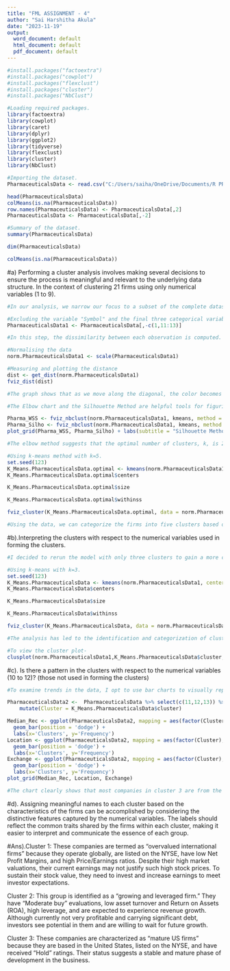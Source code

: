 ---
title: "FML ASSIGNMENT - 4"
author: "Sai Harshitha Akula"
date: "2023-11-19"
output:
  word_document: default
  html_document: default
  pdf_document: default
---

```{r}
#install.packages("factoextra")
#install.packages("cowplot")
#install.packages("flexclust")
#install.packages("cluster")
#install.packages("NbClust")
```
```{r}
#Loading required packages.
library(factoextra)
library(cowplot)
library(caret)
library(dplyr)
library(ggplot2)
library(tidyverse)
library(flexclust)
library(cluster)
library(NbClust)
```
```{r}
#Importing the dataset.
PharmaceuticalsData <- read.csv("C:/Users/saiha/OneDrive/Documents/R PROGRAMMING/Pharmaceuticals.csv")
```
```{r}
head(PharmaceuticalsData)
colMeans(is.na(PharmaceuticalsData))
row.names(PharmaceuticalsData) <- PharmaceuticalsData[,2]
PharmaceuticalsData <- PharmaceuticalsData[,-2]
```
```{r}
#Summary of the dataset.
summary(PharmaceuticalsData)
```
```{r}
dim(PharmaceuticalsData)
```
```{r}
colMeans(is.na(PharmaceuticalsData))

```
#a) Performing a cluster analysis involves making several decisions to ensure the process is meaningful and relevant to the underlying data structure. In the context of clustering 21 firms using only numerical variables (1 to 9).

```{r}
#In our analysis, we narrow our focus to a subset of the complete dataset, specifically emphasizing numerical variables. This strategic decision allows us to hone in on quantitative aspects and exclude non-numeric features, streamlining the clustering process
```
```{r}
#Excluding the variable "Symbol" and the final three categorical variables in the dataset.
PharmaceuticalsData1 <- PharmaceuticalsData[,-c(1,11:13)]
```
```{r}
#In this step, the dissimilarity between each observation is computed. To ensure accurate results, the data needs to be adjusted because the default Euclidean distance measure, which is sensitive to scale, is utilized.
```
```{r}
#Normalising the data
norm.PharmaceuticalsData1 <- scale(PharmaceuticalsData1)

#Measuring and plotting the distance
dist <- get_dist(norm.PharmaceuticalsData1)
fviz_dist(dist)
```

```{r}
#The graph shows that as we move along the diagonal, the color becomes less intense, reaching zero at the center because it represents the distance between two observations.

#The Elbow chart and the Silhouette Method are helpful tools for figuring out how many clusters to use in a k-means model when no external factors are influencing the decision. The Elbow chart shows how increasing the number of clusters reduces the differences within each cluster. On the other hand, the Silhouette Method evaluates how well an item's cluster aligns with the clusters of other items, helping to determine the optimal number of clusters for the data.
```
```{r}
Pharma_WSS <- fviz_nbclust(norm.PharmaceuticalsData1, kmeans, method = "wss") + labs(subtitle = "Elbow Method")
Pharma_Silho <- fviz_nbclust(norm.PharmaceuticalsData1, kmeans, method = "silhouette")
plot_grid(Pharma_WSS, Pharma_Silho) + labs(subtitle = "Silhouette Method")

```
```{r}
#The elbow method suggests that the optimal number of clusters, k, is 2, based on the point where the line starts to bend. However, the Silhouette Method indicates that k should be 5. Despite these differences, I have decided to use the k-means method with k set to 5 for my analysis.
```
```{r}
#Using k-means method with k=5.
set.seed(123)
K_Means.PharmaceuticalsData.optimal <- kmeans(norm.PharmaceuticalsData1, centers = 5, nstart = 50)
K_Means.PharmaceuticalsData.optimal$centers
```
```{r}
K_Means.PharmaceuticalsData.optimal$size
```
```{r}
K_Means.PharmaceuticalsData.optimal$withinss
```

```{r}
fviz_cluster(K_Means.PharmaceuticalsData.optimal, data = norm.PharmaceuticalsData1)
```
```{r}
#Using the data, we can categorize the firms into five clusters based on their distance from the central tendencies. Cluster 4 stands out for its high Market Capital, while Cluster 2 is notable for a high Beta, and Cluster 5 exhibits a low Asset Turnover. Additionally, it's worth noting that Cluster 1 encompasses the most enterprises, while Cluster 3 consists of only two. Examining the within-cluster sum of squared distances provides insights into the dispersion of data; for instance, Cluster 1 (21.9) is less internally consistent than Cluster 3 (2.8). Visualizing the algorithm's output allows us to easily observe the distinct groups formed by the data.
```

#b).Interpreting the clusters with respect to the numerical variables used in forming the clusters.

```{r}
#I decided to rerun the model with only three clusters to gain a more comprehensive understanding of the cluster analysis. Having just two clusters raised concerns about potentially overlooking important features in the data.
```

```{r}
#Using k-means with k=3.
set.seed(123)
K_Means.PharmaceuticalsData <- kmeans(norm.PharmaceuticalsData1, centers = 3, nstart = 50)
K_Means.PharmaceuticalsData$centers
```
```{r}
K_Means.PharmaceuticalsData$size
```
```{r}
K_Means.PharmaceuticalsData$withinss
```

```{r}
fviz_cluster(K_Means.PharmaceuticalsData, data = norm.PharmaceuticalsData1)
```
```{r}
#The analysis has led to the identification and categorization of clusters. Specifically, there are four data points in cluster 1, eleven data points in cluster 2, and six data points in cluster 3.
```
```{r}
#To view the cluster plot-
clusplot(norm.PharmaceuticalsData1,K_Means.PharmaceuticalsData$cluster,color = TRUE,shade =TRUE, labels = 2,lines = 0)
```


#c). Is there a pattern in the clusters with respect to the numerical variables (10 to 12)? (those not used in forming the clusters)

```{r}
#To examine trends in the data, I opt to use bar charts to visually represent how firms are distributed across clusters based on the last three categorical variables: Median Recommendation, Location, and Stock Exchange
```
```{r}
PharmaceuticalsData2 <-  PharmaceuticalsData %>% select(c(11,12,13)) %>% 
    mutate(Cluster = K_Means.PharmaceuticalsData$cluster)
```
```{r}
Median_Rec <- ggplot(PharmaceuticalsData2, mapping = aes(factor(Cluster), fill=Median_Recommendation)) +
  geom_bar(position = 'dodge') +
  labs(x='Clusters', y='Frequency')
Location <- ggplot(PharmaceuticalsData2, mapping = aes(factor(Cluster), fill=Location)) +
  geom_bar(position = 'dodge') + 
  labs(x='Clusters', y='Frequency')
Exchange <- ggplot(PharmaceuticalsData2, mapping = aes(factor(Cluster), fill=Exchange)) +
  geom_bar(position = 'dodge') + 
  labs(x='Clusters', y='Frequency')
plot_grid(Median_Rec, Location, Exchange)
```
```{r}
#The chart clearly shows that most companies in cluster 3 are from the United States and all of them have a "Hold" recommendation for their shares. Additionally, these companies are exclusively traded on the New York Stock Exchange. In cluster 2, we've selected stocks with a "Moderate Buy" recommendation, and there are only two companies listed on exchanges other than the NYSE, such as AMEX and NASDAQ. Cluster 1 consists of four firms located in four different countries, and interestingly, their stocks are all traded on the NYSE.
```

#d). Assigning meaningful names to each cluster based on the characteristics of the firms can be accomplished by considering the distinctive features captured by the numerical variables. The labels should reflect the common traits shared by the firms within each cluster, making it easier to interpret and communicate the essence of each group.

#Ans).Cluster 1:
These companies are termed as "overvalued international firms" because they operate globally, are listed on the NYSE, have low Net Profit Margins, and high Price/Earnings ratios. Despite their high market valuations, their current earnings may not justify such high stock prices. To sustain their stock value, they need to invest and increase earnings to meet investor expectations.

Cluster 2:
This group is identified as a "growing and leveraged firm." They have "Moderate buy" evaluations, low asset turnover and Return on Assets (ROA), high leverage, and are expected to experience revenue growth. Although currently not very profitable and carrying significant debt, investors see potential in them and are willing to wait for future growth.

Cluster 3:
These companies are characterized as "mature US firms" because they are based in the United States, listed on the NYSE, and have received "Hold" ratings. Their status suggests a stable and mature phase of development in the business.